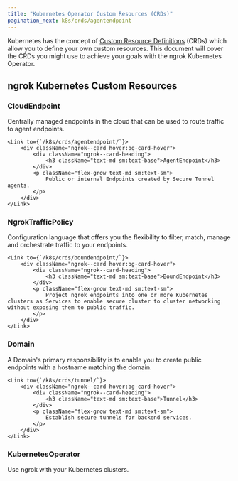 ---
title: "Kubernetes Operator Custom Resources (CRDs)"
pagination_next: k8s/crds/agentendpoint
---


Kubernetes has the concept of [Custom Resource Definitions](https://kubernetes.io/docs/tasks/extend-kubernetes/custom-resources/custom-resource-definitions/) (CRDs) which allow you to define your own custom resources.
This document will cover the CRDs you might use to achieve your goals with the ngrok Kubernetes Operator.

## ngrok Kubernetes Custom Resources

<div className="ngrok--cards ngrok--cards-flex ngrok--cards-row">
    <Link to={`/k8s/crds/cloudendpoint/`}>
        <div className="ngrok--card hover:bg-card-hover">
            <div className="ngrok--card-heading">
                <h3 className="text-md sm:text-base">CloudEndpoint</h3>
            </div>
            <p className="flex-grow text-md sm:text-sm">
                Centrally managed endpoints in the cloud that can be used to route traffic to agent endpoints.
            </p>
        </div>
    </Link>

    <Link to={`/k8s/crds/agentendpoint/`}>
        <div className="ngrok--card hover:bg-card-hover">
            <div className="ngrok--card-heading">
                <h3 className="text-md sm:text-base">AgentEndpoint</h3>
            </div>
            <p className="flex-grow text-md sm:text-sm">
                Public or internal Endpoints created by Secure Tunnel agents.
            </p>
        </div>
    </Link>

</div>

<div className="ngrok--cards ngrok--cards-flex ngrok--cards-row">
    <Link to={`/k8s/crds/ngroktrafficpolicy/`}>
        <div className="ngrok--card hover:bg-card-hover">
            <div className="ngrok--card-heading">
                <h3 className="text-md sm:text-base">NgrokTrafficPolicy</h3>
            </div>
            <p className="flex-grow text-md sm:text-sm">
                Configuration language that offers you the flexibility to filter, match, manage and orchestrate traffic to your endpoints.
            </p>
        </div>
    </Link>

    <Link to={`/k8s/crds/boundendpoint/`}>
        <div className="ngrok--card hover:bg-card-hover">
            <div className="ngrok--card-heading">
                <h3 className="text-md sm:text-base">BoundEndpoint</h3>
            </div>
            <p className="flex-grow text-md sm:text-sm">
                Project ngrok endpoints into one or more Kubernetes clusters as Services to enable secure cluster to cluster networking without exposing them to public traffic.
            </p>
        </div>
    </Link>

</div>

<div className="ngrok--cards ngrok--cards-flex ngrok--cards-row">
    <Link to={`/k8s/crds/domain/`}>
        <div className="ngrok--card hover:bg-card-hover">
            <div className="ngrok--card-heading">
                <h3 className="text-md sm:text-base">Domain</h3>
            </div>
            <p className="flex-grow text-md sm:text-sm">
                A Domain's primary responsibility is to enable you to create public endpoints with a hostname matching the domain.
            </p>
        </div>
    </Link>

    <Link to={`/k8s/crds/tunnel/`}>
        <div className="ngrok--card hover:bg-card-hover">
            <div className="ngrok--card-heading">
                <h3 className="text-md sm:text-base">Tunnel</h3>
            </div>
            <p className="flex-grow text-md sm:text-sm">
                Establish secure tunnels for backend services.
            </p>
        </div>
    </Link>

</div>

<div className="ngrok--cards ngrok--cards-flex ngrok--cards-row">
	<Link to={`/k8s/crds/kubernetesoperator/`}>
		<div className="ngrok--card hover:bg-card-hover">
			<div className="ngrok--card-heading">
				<h3 className="text-md sm:text-base">KubernetesOperator</h3>
			</div>
			<p className="text-md flex-grow sm:text-sm">
				Use ngrok with your Kubernetes clusters.
			</p>
		</div>
	</Link>
</div>

